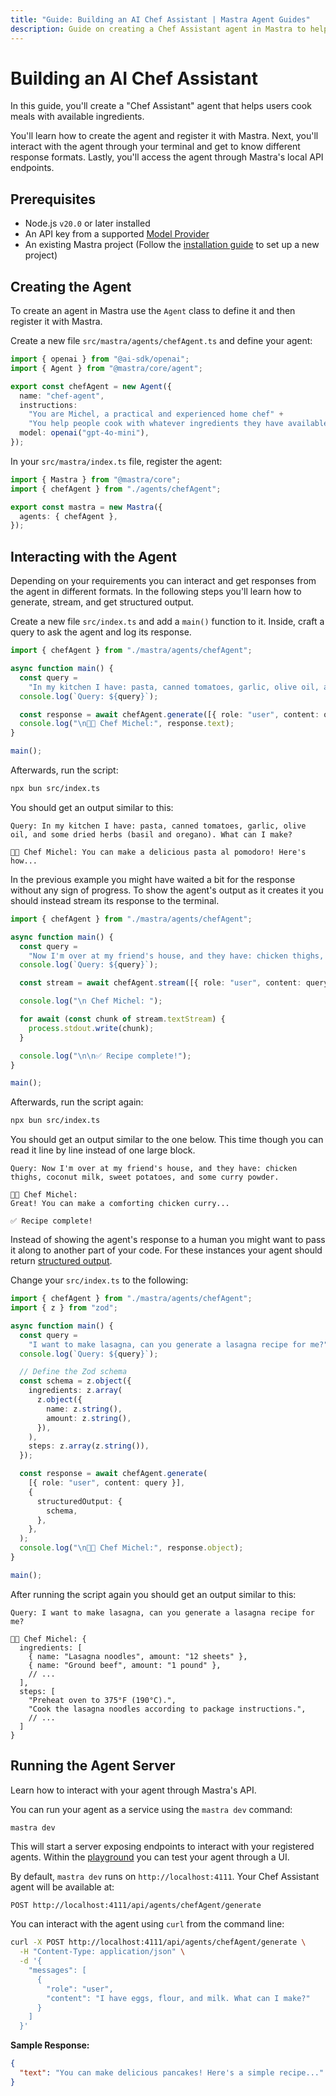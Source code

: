 ```yaml
---
title: "Guide: Building an AI Chef Assistant | Mastra Agent Guides"
description: Guide on creating a Chef Assistant agent in Mastra to help users cook meals with available ingredients.
---
```



# Building an AI Chef Assistant

In this guide, you'll create a "Chef Assistant" agent that helps users cook meals with available ingredients.

You'll learn how to create the agent and register it with Mastra. Next, you'll interact with the agent through your terminal and get to know different response formats. Lastly, you'll access the agent through Mastra's local API endpoints.

<YouTube id="_tZhOqHCrF0" />

## Prerequisites

- Node.js `v20.0` or later installed
- An API key from a supported [Model Provider](/models)
- An existing Mastra project (Follow the [installation guide](/docs/getting-started/installation) to set up a new project)

## Creating the Agent

To create an agent in Mastra use the `Agent` class to define it and then register it with Mastra.

<Steps>

<StepItem>

Create a new file `src/mastra/agents/chefAgent.ts` and define your agent:

```ts copy title="src/mastra/agents/chefAgent.ts"
import { openai } from "@ai-sdk/openai";
import { Agent } from "@mastra/core/agent";

export const chefAgent = new Agent({
  name: "chef-agent",
  instructions:
    "You are Michel, a practical and experienced home chef" +
    "You help people cook with whatever ingredients they have available.",
  model: openai("gpt-4o-mini"),
});
```

</StepItem>

<StepItem>

In your `src/mastra/index.ts` file, register the agent:

```ts copy title="src/mastra/index.ts" {2, 5}
import { Mastra } from "@mastra/core";
import { chefAgent } from "./agents/chefAgent";

export const mastra = new Mastra({
  agents: { chefAgent },
});
```

</StepItem>

</Steps >

## Interacting with the Agent

Depending on your requirements you can interact and get responses from the agent in different formats. In the following steps you'll learn how to generate, stream, and get structured output.

<Steps>

<StepItem>

Create a new file `src/index.ts` and add a `main()` function to it. Inside, craft a query to ask the agent and log its response.

```ts copy title="src/index.ts"
import { chefAgent } from "./mastra/agents/chefAgent";

async function main() {
  const query =
    "In my kitchen I have: pasta, canned tomatoes, garlic, olive oil, and some dried herbs (basil and oregano). What can I make?";
  console.log(`Query: ${query}`);

  const response = await chefAgent.generate([{ role: "user", content: query }]);
  console.log("\n👨‍🍳 Chef Michel:", response.text);
}

main();
```

Afterwards, run the script:

```bash copy
npx bun src/index.ts
```

You should get an output similar to this:

```
Query: In my kitchen I have: pasta, canned tomatoes, garlic, olive oil, and some dried herbs (basil and oregano). What can I make?

👨‍🍳 Chef Michel: You can make a delicious pasta al pomodoro! Here's how...
```

</StepItem>

<StepItem>

In the previous example you might have waited a bit for the response without any sign of progress. To show the agent's output as it creates it you should instead stream its response to the terminal.

```ts copy title="src/index.ts"
import { chefAgent } from "./mastra/agents/chefAgent";

async function main() {
  const query =
    "Now I'm over at my friend's house, and they have: chicken thighs, coconut milk, sweet potatoes, and some curry powder.";
  console.log(`Query: ${query}`);

  const stream = await chefAgent.stream([{ role: "user", content: query }]);

  console.log("\n Chef Michel: ");

  for await (const chunk of stream.textStream) {
    process.stdout.write(chunk);
  }

  console.log("\n\n✅ Recipe complete!");
}

main();
```

Afterwards, run the script again:

```bash copy
npx bun src/index.ts
```

You should get an output similar to the one below. This time though you can read it line by line instead of one large block.

```
Query: Now I'm over at my friend's house, and they have: chicken thighs, coconut milk, sweet potatoes, and some curry powder.

👨‍🍳 Chef Michel:
Great! You can make a comforting chicken curry...

✅ Recipe complete!
```

</StepItem>

<StepItem>

Instead of showing the agent's response to a human you might want to pass it along to another part of your code. For these instances your agent should return [structured output](/docs/agents/overview#structured-output).

Change your `src/index.ts` to the following:

```ts copy title="src/index.ts"
import { chefAgent } from "./mastra/agents/chefAgent";
import { z } from "zod";

async function main() {
  const query =
    "I want to make lasagna, can you generate a lasagna recipe for me?";
  console.log(`Query: ${query}`);

  // Define the Zod schema
  const schema = z.object({
    ingredients: z.array(
      z.object({
        name: z.string(),
        amount: z.string(),
      }),
    ),
    steps: z.array(z.string()),
  });

  const response = await chefAgent.generate(
    [{ role: "user", content: query }],
    {
      structuredOutput: {
        schema,
      },
    },
  );
  console.log("\n👨‍🍳 Chef Michel:", response.object);
}

main();
```

After running the script again you should get an output similar to this:

```
Query: I want to make lasagna, can you generate a lasagna recipe for me?

👨‍🍳 Chef Michel: {
  ingredients: [
    { name: "Lasagna noodles", amount: "12 sheets" },
    { name: "Ground beef", amount: "1 pound" },
    // ...
  ],
  steps: [
    "Preheat oven to 375°F (190°C).",
    "Cook the lasagna noodles according to package instructions.",
    // ...
  ]
}
```

</StepItem>

</Steps >

## Running the Agent Server

Learn how to interact with your agent through Mastra's API.

<Steps>

<StepItem>

You can run your agent as a service using the `mastra dev` command:

```bash copy
mastra dev
```

This will start a server exposing endpoints to interact with your registered agents. Within the [playground](/docs/getting-started/studio) you can test your agent through a UI.

</StepItem>

<StepItem>

By default, `mastra dev` runs on `http://localhost:4111`. Your Chef Assistant agent will be available at:

```
POST http://localhost:4111/api/agents/chefAgent/generate
```

</StepItem>

<StepItem>

You can interact with the agent using `curl` from the command line:

```bash copy
curl -X POST http://localhost:4111/api/agents/chefAgent/generate \
  -H "Content-Type: application/json" \
  -d '{
    "messages": [
      {
        "role": "user",
        "content": "I have eggs, flour, and milk. What can I make?"
      }
    ]
  }'
```

**Sample Response:**

```json
{
  "text": "You can make delicious pancakes! Here's a simple recipe..."
}
```

</StepItem>

</Steps>
